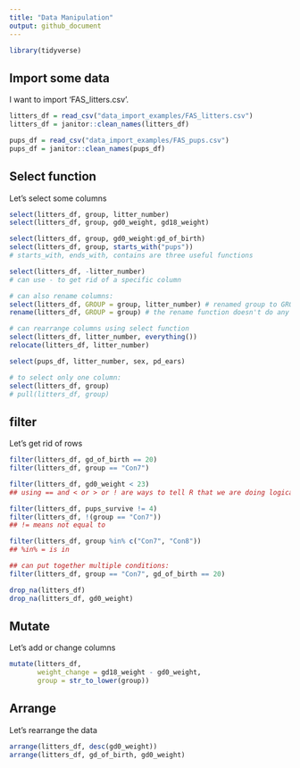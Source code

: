 ```yaml
---
title: "Data Manipulation"
output: github_document
---
```


```r
library(tidyverse)
```

## Import some data 

I want to import 'FAS_litters.csv'.

```r
litters_df = read_csv("data_import_examples/FAS_litters.csv")
litters_df = janitor::clean_names(litters_df)

pups_df = read_csv("data_import_examples/FAS_pups.csv")
pups_df = janitor::clean_names(pups_df)
```

## Select function 

Let's select some columns 

```r
select(litters_df, group, litter_number)
select(litters_df, group, gd0_weight, gd18_weight)

select(litters_df, group, gd0_weight:gd_of_birth)
select(litters_df, group, starts_with("pups"))
# starts_with, ends_with, contains are three useful functions 

select(litters_df, -litter_number)
# can use - to get rid of a specific column

# can also rename columns: 
select(litters_df, GROUP = group, litter_number) # renamed group to GROUP 
rename(litters_df, GROUP = group) # the rename function doesn't do any selecting 

# can rearrange columns using select function
select(litters_df, litter_number, everything())
relocate(litters_df, litter_number)

select(pups_df, litter_number, sex, pd_ears)

# to select only one column:
select(litters_df, group)
# pull(litters_df, group)
```


## filter

Let's get rid of rows 

```r
filter(litters_df, gd_of_birth == 20)
filter(litters_df, group == "Con7")

filter(litters_df, gd0_weight < 23)
## using == and < or > or ! are ways to tell R that we are doing logical operations 

filter(litters_df, pups_survive != 4)
filter(litters_df, !(group == "Con7"))
## != means not equal to 

filter(litters_df, group %in% c("Con7", "Con8"))
## %in% = is in 

## can put together multiple conditions: 
filter(litters_df, group == "Con7", gd_of_birth == 20)

drop_na(litters_df)
drop_na(litters_df, gd0_weight)
```

## Mutate 

Let's add or change columns 

```r
mutate(litters_df,
       weight_change = gd18_weight - gd0_weight,
       group = str_to_lower(group))
```

## Arrange 

Let's rearrange the data 

```r
arrange(litters_df, desc(gd0_weight))
arrange(litters_df, gd_of_birth, gd0_weight)
```

